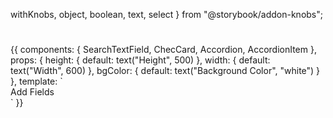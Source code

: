   withKnobs,
  object,
  boolean,
  text,
  select
} from "@storybook/addon-knobs";

<Meta title="Components/Form Builder" />

#

<Preview>
  <Story name="Default">
    {{
      components: {
        SearchTextField,
        ChecCard,
        Accordion,
        AccordionItem
      },
      props: {
        height: {
          default: text("Height", 500)
        },
        width: {
          default: text("Width", 600)
        },
        bgColor: {
          default: text("Background Color", "white")
        }
      },
      template: `
        <div class="py-16 flex justify-center font-lato">
          <ChecCard :height="height" :width="width" :bgColor="bgColor">
            <div class="mb-2 text-sm">
              Add Fields
            </div>
            <SearchTextField class="mb-5" />
            <Accordion>
              <AccordionItem>
                <template slot="accordion-trigger">
                  <h3>Item 1</h3>
                </template>
                <template slot="accordion-content">
                  <span>Lorem ipsum dolor sit amet, consectetur adipiscing elit, sed do eiusmod tempor incididunt ut labore et dolore magna aliqua. Ut enim ad minim veniam, quis nostrud exercitation ullamco laboris nisi ut aliquip ex ea commodo consequat.</span>
                </template>
              </AccordionItem>
            </Accordion>
            <Accordion>
              <AccordionItem>
                <template slot="accordion-trigger">
                  <h3>Item 2</h3>
                </template>
                <template slot="accordion-content">
                  <span>Lorem ipsum dolor sit amet, consectetur adipiscing elit, sed do eiusmod tempor incididunt ut labore et dolore magna aliqua. Ut enim ad minim veniam, quis nostrud exercitation ullamco laboris nisi ut aliquip ex ea commodo consequat.</span>
                </template>
              </AccordionItem>
            </Accordion>
            <Accordion>
              <AccordionItem>
                <template slot="accordion-trigger">
                  <h3>Item 3</h3>
                </template>
                <template slot="accordion-content">
                  <span>Lorem ipsum dolor sit amet, consectetur adipiscing elit, sed do eiusmod tempor incididunt ut labore et dolore magna aliqua. Ut enim ad minim veniam, quis nostrud exercitation ullamco laboris nisi ut aliquip ex ea commodo consequat.</span>
                </template>
              </AccordionItem>
            </Accordion>
          </ChecCard>
        </div>
      `
    }}
  </Story>
</Preview>
